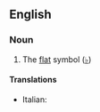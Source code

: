 ==English==

===Noun===
{{en-noun}}

#{{music}} The [[flat]] symbol ([[♭]])

====Translations====
{{trans-top|bemol}}
*Italian: {{t|it|bemolle|m}}
{{trans-mid}}

{{trans-bottom}}